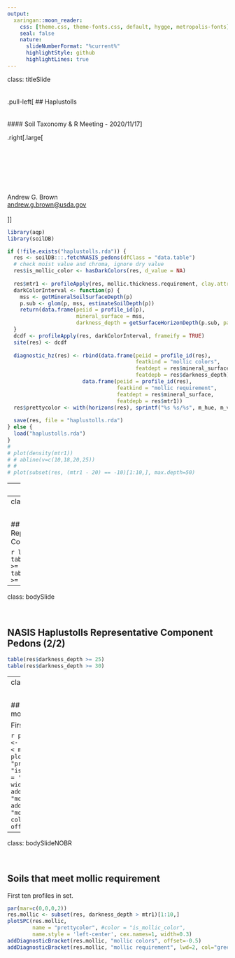 ```yaml
---
output: 
  xaringan::moon_reader:
    css: [theme.css, theme-fonts.css, default, hygge, metropolis-fonts]
    seal: false
    nature:
      slideNumberFormat: "%current%"   
      highlightStyle: github
      highlightLines: true
---
```

class: titleSlide
<br><br><br>
.pull-left[
  ## Haplustolls
  <br><br><br>
  #### Soil Taxonomy & R Meeting - 2020/11/17
]

.right[.large[<br><br><br><br><br><br><br><br>
              Andrew G. Brown <br>
              <a href="mailto:andrew.g.brown@usda.gov"><i class="fas  fa-mail-bulk "></i>andrew.g.brown@usda.gov</a>
              <br><br>
]]

```r
library(aqp)
library(soilDB)

if (!file.exists("haplustolls.rda")) {
  res <- soilDB:::.fetchNASIS_pedons(dfClass = "data.table")
  # check moist value and chroma, ignore dry value
  res$is_mollic_color <- hasDarkColors(res, d_value = NA)
  
  res$mtr1 <- profileApply(res, mollic.thickness.requirement, clay.attr='clay')
  darkColorInterval <- function(p) {
    mss <- getMineralSoilSurfaceDepth(p)
    p.sub <- glom(p, mss, estimateSoilDepth(p))
    return(data.frame(peiid = profile_id(p), 
                      mineral_surface = mss, 
                      darkness_depth = getSurfaceHorizonDepth(p.sub, pattern = "TRUE", hzdesgn = "is_mollic_color")))
  }
  dcdf <- profileApply(res, darkColorInterval, frameify = TRUE)
  site(res) <- dcdf
    
  diagnostic_hz(res) <- rbind(data.frame(peiid = profile_id(res), 
                                         featkind = "mollic colors", 
                                         featdept = res$mineral_surface, 
                                         featdepb = res$darkness_depth),
                        data.frame(peiid = profile_id(res), 
                                   featkind = "mollic requirement", 
                                   featdept = res$mineral_surface, 
                                   featdepb = res$mtr1))
  res$prettycolor <- with(horizons(res), sprintf("%s %s/%s", m_hue, m_value, m_chroma))
  
  save(res, file = "haplustolls.rda")
} else {
  load("haplustolls.rda")
}
# 
# plot(density(mtr1))
# # abline(v=c(10,18,20,25))
# # 
# plot(subset(res, (mtr1 - 20) == -10)[1:10,], max.depth=50)
```


---
class: bodySlide

<br>

## Strategy

 - Tabulate changes in representative (RV) Component Pedons, stratified by taxonomic Great Group
 
 - Great Group may offer a good balance of data availability v.s. partitioning of taxonomic space and spatial space
 
 - Consistent "chunks" of taxonomy (e.g. the Great Group) facilitate dispatch of potentially problematic taxa, extents, series to the relevant regional and local staff for comment/opinion
 
 - Comments and opinions from Soil Scientists would ideally be available for review by all Regional Committees (i.e. done before the proposals go live for official review)

---
class: bodySlide

<br>

## NASIS Haplustolls Representative Component Pedons (1/2)

```r
length(res)
table(res$darkness_depth >= res$mtr1)
table(res$darkness_depth >= 20)
```

---
class: bodySlide

<br>

## NASIS Haplustolls Representative Component Pedons (2/2)

```r
table(res$darkness_depth >= 25)
table(res$darkness_depth >= 30)
```

---
class: bodySlideNOBR

<br>

## Soils that do not meet the mollic requirement

First ten profiles in set.

```r
par(mar=c(0,0,0,2))
res.sub <- subset(res, darkness_depth < mtr1)[1:10,]
plotSPC(res.sub, 
        name = "prettycolor", #color = "is_mollic_color",
        name.style = 'left-center', cex.names=1, width=0.3)
addDiagnosticBracket(res.sub, "mollic colors", offset=-0.5)
addDiagnosticBracket(res.sub, "mollic requirement", lwd=2, col="green", tick.length=0, offset=0)
```

---

class: bodySlideNOBR

<br>

## Soils that meet mollic requirement

First ten profiles in set.

```r
par(mar=c(0,0,0,2))
res.mollic <- subset(res, darkness_depth > mtr1)[1:10,]
plotSPC(res.mollic, 
        name = "prettycolor", #color = "is_mollic_color",
        name.style = 'left-center', cex.names=1, width=0.3)
addDiagnosticBracket(res.mollic, "mollic colors", offset=-0.5)
addDiagnosticBracket(res.mollic, "mollic requirement", lwd=2, col="green", tick.length=0, offset=0)
```